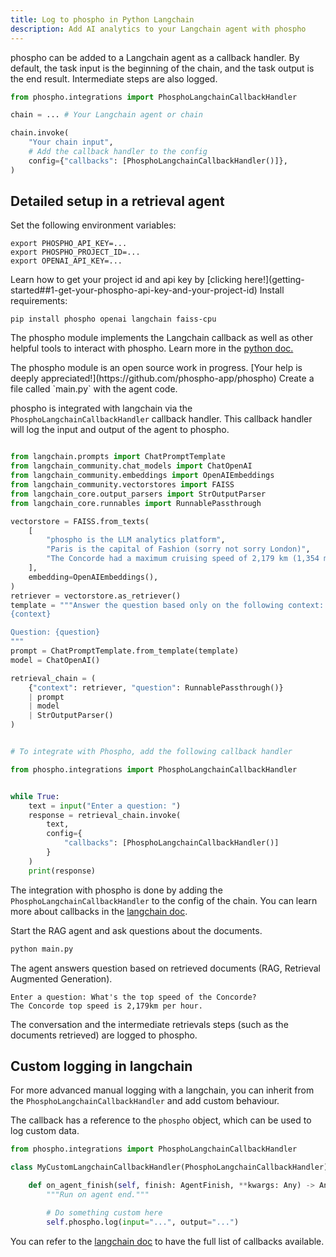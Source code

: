```yaml
---
title: Log to phospho in Python Langchain
description: Add AI analytics to your Langchain agent with phospho
---
```


phospho can be added to a Langchain agent as a callback handler. By default, the task input is the beginning of the chain, and the task output is the end result. Intermediate steps are also logged.

```python
from phospho.integrations import PhosphoLangchainCallbackHandler

chain = ... # Your Langchain agent or chain

chain.invoke(
    "Your chain input",
    # Add the callback handler to the config
    config={"callbacks": [PhosphoLangchainCallbackHandler()]},
)
```

## Detailed setup in a retrieval agent

<Steps>
<Step>
Set the following environment variables:

```
export PHOSPHO_API_KEY=...
export PHOSPHO_PROJECT_ID=...
export OPENAI_API_KEY=...
```

<Tip>
  Learn how to get your project id and api key by [clicking
  here!](getting-started##1-get-your-phospho-api-key-and-your-project-id)
</Tip>

</Step>

<Step>
Install requirements:

```
pip install phospho openai langchain faiss-cpu
```

The phospho module implements the Langchain callback as well as other helpful tools to interact with phospho. Learn more in the [python doc.](/integrations/python)

<Info>
  The phospho module is an open source work in progress. [Your help is deeply
  appreciated!](https://github.com/phospho-app/phospho)
</Info>

</Step>

<Step>
Create a file called `main.py` with the agent code.

phospho is integrated with langchain via the `PhosphoLangchainCallbackHandler` callback handler. This callback handler will log the input and output of the agent to phospho.

```python

from langchain.prompts import ChatPromptTemplate
from langchain_community.chat_models import ChatOpenAI
from langchain_community.embeddings import OpenAIEmbeddings
from langchain_community.vectorstores import FAISS
from langchain_core.output_parsers import StrOutputParser
from langchain_core.runnables import RunnablePassthrough

vectorstore = FAISS.from_texts(
    [
        "phospho is the LLM analytics platform",
        "Paris is the capital of Fashion (sorry not sorry London)",
        "The Concorde had a maximum cruising speed of 2,179 km (1,354 miles) per hour, or Mach 2.04 (more than twice the speed of sound), allowing the aircraft to reduce the flight time between London and New York to about three hours.",
    ],
    embedding=OpenAIEmbeddings(),
)
retriever = vectorstore.as_retriever()
template = """Answer the question based only on the following context:
{context}

Question: {question}
"""
prompt = ChatPromptTemplate.from_template(template)
model = ChatOpenAI()

retrieval_chain = (
    {"context": retriever, "question": RunnablePassthrough()}
    | prompt
    | model
    | StrOutputParser()
)


# To integrate with Phospho, add the following callback handler

from phospho.integrations import PhosphoLangchainCallbackHandler


while True:
    text = input("Enter a question: ")
    response = retrieval_chain.invoke(
        text, 
        config={
            "callbacks": [PhosphoLangchainCallbackHandler()]
        }
    )
    print(response)

```

The integration with phospho is done by adding the `PhosphoLangchainCallbackHandler` to the config of the chain. You can learn more about callbacks in the [langchain doc](https://python.langchain.com/docs/modules/callbacks/).

</Step>

<Step>
Start the RAG agent and ask questions about the documents.

```bash
python main.py
```

The agent answers question based on retrieved documents (RAG, Retrieval Augmented Generation).

```text
Enter a question: What's the top speed of the Concorde?
The Concorde top speed is 2,179km per hour.
```

The conversation and the intermediate retrievals steps (such as the documents retrieved) are logged to phospho.

</Step>
</Steps>

## Custom logging in langchain

For more advanced manual logging with a langchain, you can inherit from the `PhosphoLangchainCallbackHandler` and add custom behaviour.

The callback has a reference to the `phospho` object, which can be used to log custom data.

```python
from phospho.integrations import PhosphoLangchainCallbackHandler

class MyCustomLangchainCallbackHandler(PhosphoLangchainCallbackHandler):

    def on_agent_finish(self, finish: AgentFinish, **kwargs: Any) -> Any:
        """Run on agent end."""

        # Do something custom here
        self.phospho.log(input="...", output="...")

```

You can refer to the [langchain doc](https://python.langchain.com/docs/modules/callbacks/) to have the full list of callbacks available.
